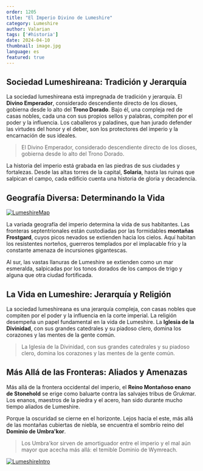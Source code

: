 ```yaml
---
order: 1205
title: "El Imperio Divino de Lumeshire"
category: Lumeshire
author: Valarian
tags: ['#historia']
date: 2024-04-10
thumbnail: image.jpg
language: es
featured: true
---
```


## Sociedad Lumeshireana: Tradición y Jerarquía

La sociedad lumeshireana está impregnada de tradición y jerarquía. El **Divino Emperador**, considerado descendiente directo de los dioses, gobierna desde lo alto del **Trono Dorado**. Bajo él, una compleja red de casas nobles, cada una con sus propios sellos y palabras, compiten por el poder y la influencia. Los caballeros y paladines, que han jurado defender las virtudes del honor y el deber, son los protectores del imperio y la encarnación de sus ideales.

> El Divino Emperador, considerado descendiente directo de los dioses, gobierna desde lo alto del Trono Dorado.

La historia del imperio está grabada en las piedras de sus ciudades y fortalezas. Desde las altas torres de la capital, **Solaria**, hasta las ruinas que salpican el campo, cada edificio cuenta una historia de gloria y decadencia.

## Geografía Diversa: Determinando la Vida

[![LumeshireMap](https://i.imgur.com/hZSjjVU.png)](https://i.imgur.com/hZSjjVU.png)

La variada geografía del imperio determina la vida de sus habitantes. Las fronteras septentrionales están custodiadas por las formidables **montañas Frostgard**, cuyos picos nevados se extienden hacia los cielos. Aquí habitan los resistentes norteños, guerreros templados por el implacable frío y la constante amenaza de incursiones gigantescas.

Al sur, las vastas llanuras de Lumeshire se extienden como un mar esmeralda, salpicadas por los tonos dorados de los campos de trigo y alguna que otra ciudad fortificada.

## La Vida en Lumeshire: Jerarquía y Religión

La sociedad lumeshireana es una jerarquía compleja, con casas nobles que compiten por el poder y la influencia en la corte imperial. La religión desempeña un papel fundamental en la vida de Lumeshire. La **Iglesia de la Divinidad**, con sus grandes catedrales y su piadoso clero, domina los corazones y las mentes de la gente común.

> La Iglesia de la Divinidad, con sus grandes catedrales y su piadoso clero, domina los corazones y las mentes de la gente común.

## Más Allá de las Fronteras: Aliados y Amenazas

Más allá de la frontera occidental del imperio, el **Reino Montañoso enano de Stonehold** se erige como baluarte contra las salvajes tribus de Grukmar. Los enanos, maestros de la piedra y el acero, han sido durante mucho tiempo aliados de Lumeshire.

Porque la oscuridad se cierne en el horizonte. Lejos hacia el este, más allá de las montañas cubiertas de niebla, se encuentra el sombrío reino del **Dominio de Umbra'kor**. 

> Los Umbra'kor sirven de amortiguador entre el imperio y el mal aún mayor que acecha más allá: el temible Dominio de Wymreach.

[![LumeshireIntro](https://i.imgur.com/RNjhnOi.png)](https://i.imgur.com/RNjhnOi.png)